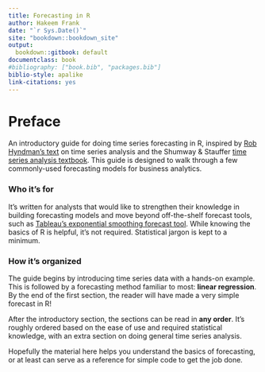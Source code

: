 ```yaml
---
title: Forecasting in R
author: Hakeem Frank
date: "`r Sys.Date()`"
site: "bookdown::bookdown_site"
output:
  bookdown::gitbook: default
documentclass: book
#bibliography: ["book.bib", "packages.bib"]
biblio-style: apalike
link-citations: yes
---
```


# Preface {-}


An introductory guide for doing time series forecasting in R, inspired by [Rob Hyndman's text](https://otexts.com/fpp2/) on time series analysis and the Shumway & Stauffer [time series analysis textbook](https://www.stat.pitt.edu/stoffer/tsa4/tsa4.pdf). This guide is designed to walk through a few commonly-used forecasting models for business analytics. 

### Who it's for {-}

It's written for analysts that would like to strengthen their knowledge in building forecasting models and move beyond off-the-shelf forecast tools, such as [Tableau's exponential smoothing forecast tool](https://help.tableau.com/current/pro/desktop/en-us/forecasting.htm). While knowing the basics 
of R is helpful, it's not required. Statistical jargon is kept to a minimum.


### How it's organized {-}

The guide begins by introducing time series data with a hands-on example. This is followed
by a forecasting method familiar to most: __linear regression__. By the end of the first section, the reader will have made a very simple forecast in R! 


After the introductory section, the sections can be read in __any order__. It's roughly ordered based on the ease of use and required statistical knowledge, with an extra section on doing general time series analysis. 

Hopefully the material here helps you understand the basics of forecasting, or at least
can serve as a reference for simple code to get the job done.

      
